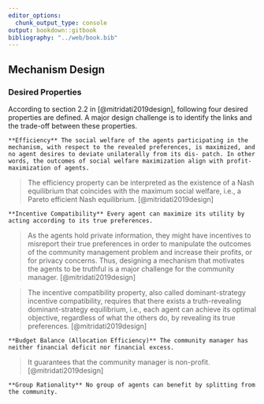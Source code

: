 ```yaml
---
editor_options:
  chunk_output_type: console
output: bookdown::gitbook
bibliography: "../web/book.bib"
---
```


## Mechanism Design

### Desired Properties

According to section 2.2 in [@mitridati2019design], following four desired properties are defined. A major design challenge is to identify the links and the trade-off between these properties.

```definition
**Efficiency** The social welfare of the agents participating in the mechanism, with respect to the revealed preferences, is maximized, and no agent desires to deviate unilaterally from its dis- patch. In other words, the outcomes of social welfare maximization align with profit-maximization of agents. 
```

> The efficiency property can be interpreted as the existence of a Nash equilibrium that coincides with the maximum social welfare, i.e., a Pareto efficient Nash equilibrium. [@mitridati2019design]

```definition
**Incentive Compatibility** Every agent can maximize its utility by acting according to its true preferences. 
```

> As the agents hold private information, they might have incentives to misreport their true preferences in order to manipulate the outcomes of the community management problem and increase their profits, or for privacy concerns. Thus, designing a mechanism that motivates the agents to be truthful is a major challenge for the community manager. [@mitridati2019design]

> The incentive compatibility property, also called dominant-strategy incentive compatibility, requires that there exists a truth-revealing dominant-strategy equilibrium, i.e., each agent can achieve its optimal objective, regardless of what the others do, by revealing its true preferences. [@mitridati2019design]

```definition
**Budget Balance (Allocation Efficiency)** The community manager has neither financial deficit nor financial excess.
```

> It guarantees that the community manager is non-profit. [@mitridati2019design]

```definition
**Group Rationality** No group of agents can benefit by splitting from the community.
```
